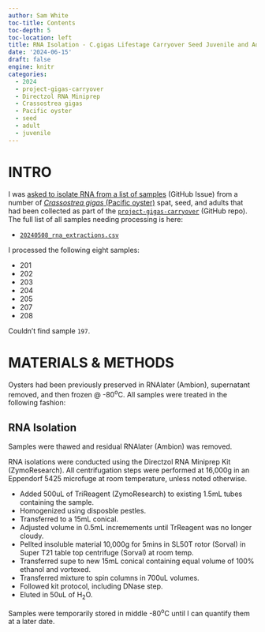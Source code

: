 ```yaml
---
author: Sam White
toc-title: Contents
toc-depth: 5
toc-location: left
title: RNA Isolation - C.gigas Lifestage Carryover Seed Juvenile and Adult
date: '2024-06-15'
draft: false
engine: knitr
categories: 
  - 2024
  - project-gigas-carryover
  - Directzol RNA Miniprep
  - Crassostrea gigas
  - Pacific oyster
  - seed
  - adult
  - juvenile
---
```

# INTRO

I was [asked to isolate RNA from a list of samples](https://github.com/RobertsLab/resources/issues/1891) (GitHub Issue) from a number of [_Crassostrea gigas_ (Pacific oyster)](http://en.wikipedia.org/wiki/Pacific_oyster) spat, seed, and adults that had been collected as part of the [`project-gigas-carryover`](https://github.com/RobertsLab/project-gigas-carryover/tree/main/lifestage_carryover) (GitHub repo). The full list of all samples needing processing is here:

- [`20240508_rna_extractions.csv`](https://github.com/RobertsLab/project-gigas-carryover/blob/main/lifestage_carryover/data/sampling_metadata/20240508_rna_extractions.csv)

I processed the following eight samples:

- 201
- 202
- 203
- 204
- 205
- 207
- 208

::: {.callout-note}
Couldn't find sample `197`.
:::

# MATERIALS & METHODS
Oysters had been previously preserved in RNAlater (Ambion), supernatant removed, and then frozen @ -80<sup>o</sup>C. All samples were treated in the following fashion:

## RNA Isolation
Samples were thawed and residual RNAlater (Ambion) was removed.

RNA isolations were conducted using the Directzol RNA Miniprep Kit (ZymoResearch). All centrifugation steps were performed at 16,000g in an Eppendorf 5425 microfuge at room temperature, unless noted otherwise.

- Added 500uL of TriReagent (ZymoResearch) to existing 1.5mL tubes containing the sample.
- Homogenized using disposble pestles.
- Transferred to a 15mL conical.
- Adjusted volume in 0.5mL incremements until TrReagent was no longer cloudy.
- Pellted insoluble material 10,000g for 5mins in SL50T rotor (Sorval) in Super T21 table top centrifuge (Sorval) at room temp.
- Transferred supe to new 15mL conical containing equal volume of 100% ethanol and vortexed.
- Transferred mixture to spin columns in 700uL volumes.
- Followed kit protocol, including DNase step.
- Eluted in 50uL of H<sub>2</sub>O.


Samples were temporarily stored in middle -80<sup>o</sup>C until I can quantify them at a later date.